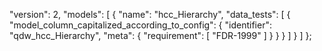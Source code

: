   "version": 2,
  "models": [
    {
      "name": "hcc_Hierarchy",
      "data_tests": [
        {
          "model_column_capitalized_according_to_config": {
            "identifier": "qdw_hcc_Hierarchy",
            "meta": {
              "requirement": [
                "FDR-1999"
              ]
            }
          }
        }
      ]
    }
  ]
};
